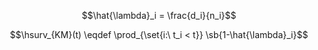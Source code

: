 $$\hat{\lambda}_i = \frac{d_i}{n_i}$$

$$\hsurv_{KM}(t) \eqdef \prod_{\set{i:\ t_i < t}} \sb{1-\hat{\lambda}_i}$$
